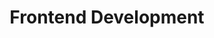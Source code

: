 ---
title: Frontend Development
icon: TbTerminal2
image: /images/user-guide/create-workspace/workspace-cover.png
---